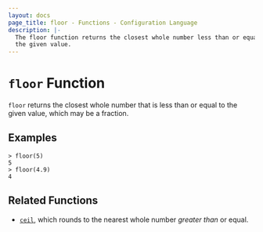 ```yaml
---
layout: docs
page_title: floor - Functions - Configuration Language
description: |-
  The floor function returns the closest whole number less than or equal to
  the given value.
---
```


# `floor` Function

`floor` returns the closest whole number that is less than or equal to the
given value, which may be a fraction.

## Examples

```shell-session
> floor(5)
5
> floor(4.9)
4
```

## Related Functions

- [`ceil`](/nomad/docs/reference/hcl2/functions/numeric/ceil), which rounds to the nearest whole number _greater than_
  or equal.

